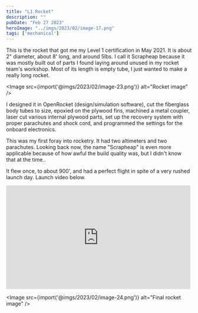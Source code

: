 ```yaml
---
title: "L1 Rocket"
description: ""
pubDate: "Feb 27 2023"
heroImage: "../imgs/2023/02/image-17.png"
tags: ['mechanical']
---
```



This is the rocket that got me my Level 1 certification in May 2021. It is about 2" diameter, about 8' long, and around 5lbs. I call it Scrapheap because it was mostly built out of parts I found laying around unused in my rocket team's workshop. Most of its length is empty tube, I just wanted to make a really long rocket.

<Image src={import('@imgs/2023/02/image-23.png')} alt="Rocket image" />

I designed it in OpenRocket (design/simulation software), cut the fiberglass body tubes to size, epoxied on the plywood fins, machined a metal coupler, laser cut various internal plywood parts, set up the recovery system with proper parachutes and shock cord, and programmed the settings for the onboard electronics.

This was my first foray into rocketry. It had two altimeters and two parachutes. Looking back now, the name "Scrapheap" is even more applicable because of how awful the build quality was, but I didn't know that at the time..

It flew once, to about 900', and had a perfect flight in spite of a very rushed launch day. Launch video below.

<iframe 
    width="500" 
    height="281" 
    src="https://www.youtube.com/embed/Nb1dc7w1jTs" 
    title="L1 launch"
    frameborder="0" 
    allow="accelerometer; autoplay; clipboard-write; encrypted-media; gyroscope; picture-in-picture; web-share" 
    allowfullscreen
></iframe>

<Image src={import('@imgs/2023/02/image-24.png')} alt="Final rocket image" />
